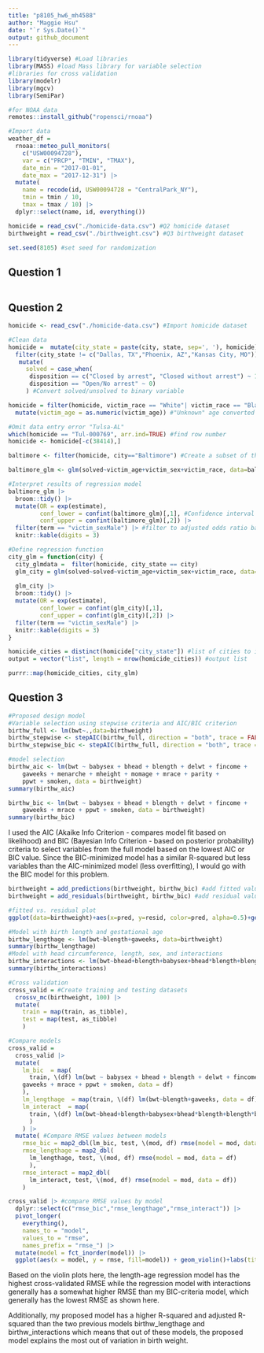 ```yaml
---
title: "p8105_hw6_mh4588"
author: "Maggie Hsu"
date: "`r Sys.Date()`"
output: github_document
---
```


```r
library(tidyverse) #Load libraries
library(MASS) #load Mass library for variable selection
#libraries for cross validation
library(modelr)
library(mgcv)
library(SemiPar)

#for NOAA data
remotes::install_github("ropensci/rnoaa")

#Import data
weather_df = 
  rnoaa::meteo_pull_monitors(
    c("USW00094728"),
    var = c("PRCP", "TMIN", "TMAX"), 
    date_min = "2017-01-01",
    date_max = "2017-12-31") |>
  mutate(
    name = recode(id, USW00094728 = "CentralPark_NY"),
    tmin = tmin / 10,
    tmax = tmax / 10) |>
  dplyr::select(name, id, everything())

homicide = read_csv("./homicide-data.csv") #Q2 homicide dataset
birthweight = read_csv("./birthweight.csv") #Q3 birthweight dataset

set.seed(8105) #set seed for randomization 
```
## Question 1
```r

```

## Question 2
```r
homicide <- read_csv("./homicide-data.csv") #Import homicide dataset

#Clean data
homicide =  mutate(city_state = paste(city, state, sep=', '), homicide) |> #Create "city,state" variable
  filter(city_state != c("Dallas, TX","Phoenix, AZ","Kansas City, MO")) |> #Omit cities Dallas, TX; Phoenix, AZ; and Kansas City, MO
   mutate(
     solved = case_when(
      disposition == c("Closed by arrest", "Closed without arrest") ~ 1, 
      disposition == "Open/No arrest" ~ 0)
     ) #Convert solved/unsolved to binary variable

homicide = filter(homicide, victim_race == "White"| victim_race == "Black") |> #Select victim_race to only have observations where victim_race is white or black
  mutate(victim_age = as.numeric(victim_age)) #"Unknown" age converted into NAs

#Omit data entry error "Tulsa-AL"
which(homicide == "Tul-000769", arr.ind=TRUE) #find row number
homicide <- homicide[-c(38414),]
```
```r
baltimore <- filter(homicide, city=="Baltimore") #Create a subset of the dataset homicide for just Baltimore observations.

baltimore_glm <- glm(solved~victim_age+victim_sex+victim_race, data=baltimore, family = binomial()) #Set up regression model

#Interpret results of regression model
baltimore_glm |>
  broom::tidy() |>
  mutate(OR = exp(estimate), 
         conf_lower = confint(baltimore_glm)[,1], #Confidence interval bounds
         conf_upper = confint(baltimore_glm)[,2]) |>
  filter(term == "victim_sexMale") |> #filter to adjusted odds ratio based on sex
  knitr::kable(digits = 3) 
```
```r
#Define regression function 
city_glm = function(city) {
  city_glmdata =  filter(homicide, city_state == city)
  glm_city = glm(solved~solved~victim_age+victim_sex+victim_race, data=city_glmdata, family=binomial())
  
  glm_city |>
  broom::tidy() |>
  mutate(OR = exp(estimate), 
         conf_lower = confint(glm_city)[,1],
         conf_upper = confint(glm_city)[,2]) |>
  filter(term == "victim_sexMale") |>
  knitr::kable(digits = 3) 
}

```

```r
homicide_cities = distinct(homicide["city_state"]) #list of cities to iterate over
output = vector("list", length = nrow(homicide_cities)) #output list

purrr::map(homicide_cities, city_glm)
```
## Question 3

```r
#Proposed design model
#Variable selection using stepwise criteria and AIC/BIC criterion
birthw_full <- lm(bwt~.,data=birthweight)
birthw_stepwise <- stepAIC(birthw_full, direction = "both", trace = FALSE, k=2)
birthw_stepwise_bic <- stepAIC(birthw_full, direction = "both", trace = FALSE, k=log(4342))

#model selection
birthw_aic <- lm(bwt ~ babysex + bhead + blength + delwt + fincome + 
    gaweeks + menarche + mheight + momage + mrace + parity + 
    ppwt + smoken, data = birthweight)
summary(birthw_aic)

birthw_bic <- lm(bwt ~ babysex + bhead + blength + delwt + fincome + 
    gaweeks + mrace + ppwt + smoken, data = birthweight)
summary(birthw_bic)

```
I used the AIC (Akaike Info Criterion - compares model fit based on likelihood) and BIC (Bayesian Info Criterion - based on posterior probability) criteria to select variables from the full model based on the lowest AIC or BIC value. Since the BIC-minimized model has a similar R-squared but less variables than the AIC-minimized model (less overfitting), I would go with the BIC model for this problem.

```r
birthweight = add_predictions(birthweight, birthw_bic) #add fitted values
birthweight = add_residuals(birthweight, birthw_bic) #add residual values

#fitted vs. residual plot
ggplot(data=birthweight)+aes(x=pred, y=resid, color=pred, alpha=0.5)+geom_point() + labs(title="Fitted vs. Residual Values")+xlab("Fitted Values")+ylab("Residual Values")
```
```r
#Model with birth length and gestational age
birthw_lengthage <- lm(bwt~blength+gaweeks, data=birthweight)
summary(birthw_lengthage)
#Model with head circumference, length, sex, and interactions
birthw_interactions <- lm(bwt~bhead+blength+babysex+bhead*blength+blength*babysex+bhead*babysex+bhead*babysex*blength, data=birthweight)
summary(birthw_interactions)
```

```r
#Cross validation
cross_valid = #Create training and testing datasets
  crossv_mc(birthweight, 100) |> 
  mutate(
    train = map(train, as_tibble),
    test = map(test, as_tibble)
    )

#Compare models
cross_valid = 
  cross_valid |> 
  mutate(
    lm_bic  = map(
      train, \(df) lm(bwt ~ babysex + bhead + blength + delwt + fincome + 
    gaweeks + mrace + ppwt + smoken, data = df)
    ),
    lm_lengthage  = map(train, \(df) lm(bwt~blength+gaweeks, data = df)),
    lm_interact  = map(
      train, \(df) lm(bwt~bhead+blength+babysex+bhead*blength+blength*babysex+bhead*babysex+bhead*babysex*blength, data = df)
      )
    ) |> 
  mutate( #Compare RMSE values between models
    rmse_bic = map2_dbl(lm_bic, test, \(mod, df) rmse(model = mod, data = df)),
    rmse_lengthage = map2_dbl(
      lm_lengthage, test, \(mod, df) rmse(model = mod, data = df)
      ),
    rmse_interact = map2_dbl(
      lm_interact, test, \(mod, df) rmse(model = mod, data = df))
    )
```

```r
cross_valid |> #compare RMSE values by model
  dplyr::select(c("rmse_bic","rmse_lengthage","rmse_interact")) |> 
  pivot_longer(
    everything(),
    names_to = "model", 
    values_to = "rmse",
    names_prefix = "rmse_") |> 
  mutate(model = fct_inorder(model)) |> 
  ggplot(aes(x = model, y = rmse, fill=model)) + geom_violin()+labs(title="Comparison of RMSE by Regression Model")
```
Based on the violin plots here, the length-age regression model has the highest cross-validated RMSE while the regression model with interactions generally has a somewhat higher RMSE than my BIC-criteria model, which generally has the lowest RMSE as shown here. 

Additionally, my proposed model has a higher R-squared and adjusted R-squared than the two previous models birthw_lengthage and birthw_interactions which means that out of these models, the proposed model explains the most out of variation in birth weight.
